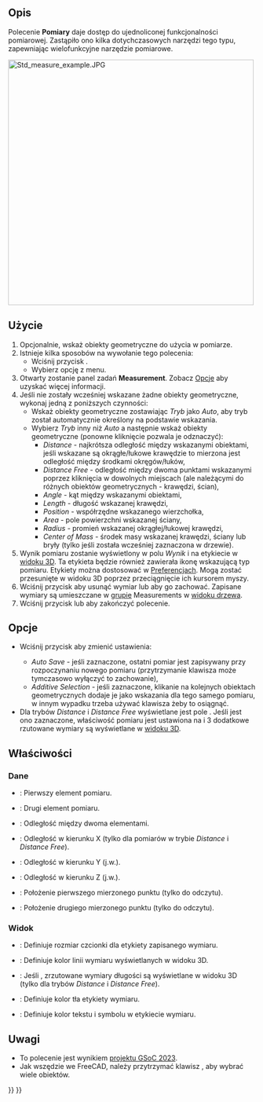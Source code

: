 <languages/>

{{Docnav
|[[Std_AddonMgr/pl|Menadżer dodatków]]
|[[Std_ClarifySelection/pl|Clarify Selection]]
|[[Std_Tools_Menu/pl|Std: Menu Przybory]]
|IconL=Std_AddonMgr.svg
|IconR=
|IconC=Freecad.svg
}}

{{GuiCommand/pl
|Name=Std Measure
|Name/pl=Std: Pomiary
|MenuLocation=Przybory → Pomiary
|Workbenches=wszystkie
|Version=1.0
|SeeAlso=[[Draft_Dimension/pl|Wymiarowanie]]
}}

<span id="Description"></span>
==Opis==

Polecenie '''Pomiary''' daje dostęp do ujednoliconej funkcjonalności pomiarowej. Zastąpiło ono kilka dotychczasowych narzędzi tego typu, zapewniając wielofunkcyjne narzędzie pomiarowe.

[[Image:Std_measure_example.JPG|500px]]
{{Caption|Wszystkie typy pomiarów}}

<span id="Usage"></span>
==Użycie==

# Opcjonalnie, wskaż obiekty geometryczne do użycia w pomiarze.
# Istnieje kilka sposobów na wywołanie tego polecenia:
#* Wciśnij przycisk {{Button|[[Image:Std_Measure.svg|16px]] [[Std_Measure/pl|Pomiary]]}}.
#* Wybierz opcję {{MenuCommand|Przybory → [[Image:Std_Measure.svg|16px]] Pomiary}} z menu.
# Otwarty zostanie panel zadań '''Measurement'''. Zobacz [[#Options/pl|Opcje]] aby uzyskać więcej informacji. 
# Jeśli nie zostały wcześniej wskazane żadne obiekty geometryczne, wykonaj jedną z poniższych czynności:
#* Wskaż obiekty geometryczne zostawiając ''Tryb'' jako ''Auto'', aby tryb został automatycznie określony na podstawie wskazania.
#* Wybierz ''Tryb'' inny niż ''Auto'' a następnie wskaż obiekty geometryczne (ponowne kliknięcie pozwala je odznaczyć):
#** ''Distance'' - najkrótsza odległość między wskazanymi obiektami, jeśli wskazane są okrągłe/łukowe krawędzie to mierzona jest odległość między środkami okręgów/łuków,
#** ''Distance Free'' - odległość między dwoma punktami wskazanymi poprzez kliknięcia w dowolnych miejscach (ale należącymi do różnych obiektów geometrycznych - krawędzi, ścian),
#** ''Angle'' - kąt między wskazanymi obiektami,
#** ''Length'' - długość wskazanej krawędzi,
#** ''Position'' - współrzędne wskazanego wierzchołka,
#** ''Area'' - pole powierzchni wskazanej ściany,
#** ''Radius'' - promień wskazanej okrągłej/łukowej krawędzi,
#** ''Center of Mass'' - środek masy wskazanej krawędzi, ściany lub bryły (tylko jeśli została wcześniej zaznaczona w drzewie).
# Wynik pomiaru zostanie wyświetlony w polu ''Wynik'' i na etykiecie w [[3D_view/pl|widoku 3D]]. Ta etykieta będzie również zawierała ikonę wskazującą typ pomiaru. Etykiety można dostosować w [[Preferences_Editor/pl|Preferencjach]]. Mogą zostać przesunięte w widoku 3D poprzez przeciągnięcie ich kursorem myszy.
# Wciśnij przycisk {{Button|Zresetuj}} aby usunąć wymiar lub {{Button|Zapisz}} aby go zachować. Zapisane wymiary są umieszczane w [[Std_Group/pl|grupie]] Measurements w [[Tree_view/pl|widoku drzewa]]. 
# Wciśnij przycisk {{KEY|Esc}} lub {{Button|Zamknij}} aby zakończyć polecenie.

<span id="Options"></span>
==Opcje==

* {{Version/pl|1.1}} Wciśnij przycisk {{Button|[[Image:Preferences-system.svg|x16px]] [[Image:Toolbar_flyout_arrow.svg|x16px]]}} aby zmienić ustawienia:
** ''Auto Save'' - jeśli zaznaczone, ostatni pomiar jest zapisywany przy rozpoczynaniu nowego pomiaru (przytrzymanie klawisza {{Button|Shift}} może tymczasowo wyłączyć to zachowanie),
** ''Additive Selection'' - jeśli zaznaczone, klikanie na kolejnych obiektach geometrycznych dodaje je jako wskazania dla tego samego pomiaru, w innym wypadku trzeba używać klawisza {{Button|Ctrl}} żeby to osiągnąć.
* Dla trybów ''Distance'' i ''Distance Free'' wyświetlane jest pole {{MenuCommand|Show Delta}}. Jeśli jest ono zaznaczone, właściwość {{PropertyView|Show Delta}} pomiaru jest ustawiona na {{TRUE/pl}} i 3 dodatkowe rzutowane wymiary są wyświetlane w [[3D_view/pl|widoku 3D]].

<span id="Properties"></span>
==Właściwości==

<span id="Data"></span>
===Dane===

{{TitleProperty|Pomiar}}

* {{PropertyData|Element1|LinkSub}}: Pierwszy element pomiaru.
* {{PropertyData|Element2|LinkSub}}: Drugi element pomiaru.
* {{PropertyData|Distance|Distance}}: Odległość między dwoma elementami.
* {{PropertyData|Distance X|Distance}}: Odległość w kierunku X (tylko dla pomiarów w trybie ''Distance'' i ''Distance Free'').
* {{PropertyData|Distance Y|Distance}}: Odległość w kierunku Y (j.w.).
* {{PropertyData|Distance Z|Distance}}: Odległość w kierunku Z (j.w.).
* {{PropertyData|Position1|Vector|Hidden}}: Położenie pierwszego mierzonego punktu (tylko do odczytu).
* {{PropertyData|Position2|Vector|Hidden}}: Położenie drugiego mierzonego punktu (tylko do odczytu).

<span id="View"></span>
===Widok===

{{TitleProperty|Wygląd}}

* {{PropertyView|Font Size|Integer}}: Definiuje rozmiar czcionki dla etykiety zapisanego wymiaru.
* {{PropertyView|Line Color|Color}}: Definiuje kolor linii wymiaru wyświetlanych w widoku 3D.
* {{PropertyView|Show Delta|Bool}}: Jeśli {{TRUE/pl}}, zrzutowane wymiary długości są wyświetlane w widoku 3D (tylko dla trybów ''Distance'' i ''Distance Free'').
* {{PropertyView|Text Background Color|Color}}: Definiuje kolor tła etykiety wymiaru.
* {{PropertyView|Text Color|Color}}: Definiuje kolor tekstu i symbolu w etykiecie wymiaru.

<span id="Notes"></span>
==Uwagi==

* To polecenie jest wynikiem [[Unified_Measurement_Facility|projektu GSoC 2023]].
* Jak wszędzie we FreeCAD, należy przytrzymać klawisz {{KEY|Ctrl}}, aby wybrać wiele obiektów.


{{Docnav
|[[Std_AddonMgr/pl|Menadżer dodatków]]
|[[Std_ClarifySelection/pl|Clarify Selection]]
|[[Std_Tools_Menu/pl|Std: Menu Przybory]]
|IconL=Std_AddonMgr.svg
|IconR=
|IconC=Freecad.svg
}}

{{Std_Base_navi{{#translation:}}}}
{{Userdocnavi{{#translation:}}}}